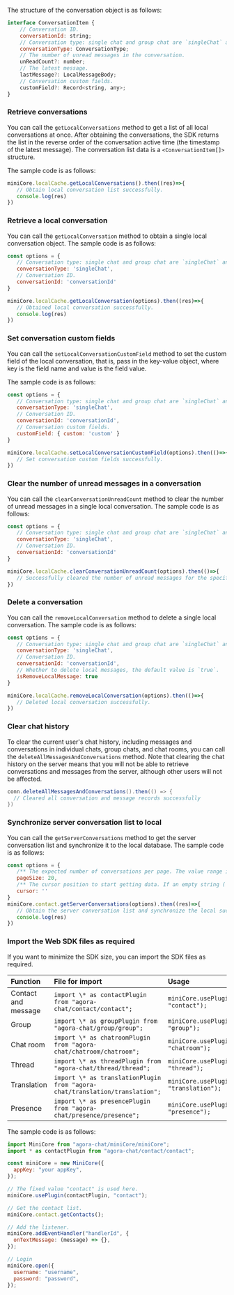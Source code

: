 <PlatformWrapper platform="web">

The structure of the conversation object is as follows:

```javascript
interface ConversationItem {
	// Conversation ID.
	conversationId: string;
	// Conversation type: single chat and group chat are `singleChat` and `groupChat` respectively.
	conversationType: ConversationType;
	// The number of unread messages in the conversation.
	unReadCount?: number;
	// The latest message.
	lastMessage?: LocalMessageBody;
	// Conversation custom fields.
	customField?: Record<string, any>;
}
```

### Retrieve conversations

You can call the `getLocalConversations` method to get a list of all local conversations at once. After obtaining the conversations, the SDK returns the list in the reverse order of the conversation active time (the timestamp of the latest message). The conversation list data is a `<ConversationItem[]>` structure.

The sample code is as follows:

```javascript
miniCore.localCache.getLocalConversations().then((res)=>{
   // Obtain local conversation list successfully.
   console.log(res)
})
```

### Retrieve a local conversation

You can call the `getLocalConversation` method to obtain a single local conversation object. The sample code is as follows:

```javascript
const options = {
   // Conversation type: single chat and group chat are `singleChat` and `groupChat` respectively.
   conversationType: 'singleChat',
   // Conversation ID.
   conversationId: 'conversationId'
}

miniCore.localCache.getLocalConversation(options).then((res)=>{
   // Obtained local conversation successfully.
   console.log(res)
})
```

### Set conversation custom fields

You can call the `setLocalConversationCustomField` method to set the custom field of the local conversation, that is, pass in the key-value object, where key is the field name and value is the field value.

The sample code is as follows:

```javascript
const options = {
   // Conversation type: single chat and group chat are `singleChat` and `groupChat` respectively.
   conversationType: 'singleChat',
   // Conversation ID.
   conversationId: 'conversationId',
   // Conversation custom fields.
   customField: { custom: 'custom' }
}

miniCore.localCache.setLocalConversationCustomField(options).then(()=>{
   // Set conversation custom fields successfully.
})
```

### Clear the number of unread messages in a conversation

You can call the `clearConversationUnreadCount` method to clear the number of unread messages in a single local conversation. The sample code is as follows:


```javascript
const options = {
   // Conversation type: single chat and group chat are `singleChat` and `groupChat` respectively.
   conversationType: 'singleChat',
   // Conversation ID.
   conversationId: 'conversationId'
}

miniCore.localCache.clearConversationUnreadCount(options).then(()=>{
   // Successfully cleared the number of unread messages for the specified conversation.
})
```

### Delete a conversation

You can call the `removeLocalConversation` method to delete a single local conversation. The sample code is as follows:

```javascript
const options = {
   // Conversation type: single chat and group chat are `singleChat` and `groupChat` respectively.
   conversationType: 'singleChat',
   // Conversation ID.
   conversationId: 'conversationId',
   // Whether to delete local messages, the default value is `true`.
   isRemoveLocalMessage: true
}

miniCore.localCache.removeLocalConversation(options).then(()=>{
   // Deleted local conversation successfully.
})
```

### Clear chat history

To clear the current user's chat history, including messages and conversations in individual chats, group chats, and chat rooms, you can call the `deleteAllMessagesAndConversations` method. Note that clearing the chat history on the server means that you will not be able to retrieve conversations and messages from the server, although other users will not be affected.

```java
conn.deleteAllMessagesAndConversations().then(() => {
  // Cleared all conversation and message records successfully
})
```

### Synchronize server conversation list to local

You can call the `getServerConversations` method to get the server conversation list and synchronize it to the local database. The sample code is as follows:

```javascript
const options = {
   /** The expected number of conversations per page. The value range is [1,50], and the default is `20`. */
   pageSize: 20,
   /** The cursor position to start getting data. If an empty string ('') is passed, the SDK starts to obtain the conversations from the latest active conversation. */
   cursor: ''
}
miniCore.contact.getServerConversations(options).then((res)=>{
   // Obtain the server conversation list and synchronize the local successfully.
   console.log(res)
})
```

### Import the Web SDK files as required

If you want to minimize the SDK size, you can import the SDK files as required.

| Function    | File for import       | Usage                     |
| :------------- | :---------------- | :------------------- |
| Contact and message | `import \* as contactPlugin from "agora-chat/contact/contact";`             | `miniCore.usePlugin(contactPlugin, "contact");`         |
| Group            | `import \* as groupPlugin from "agora-chat/group/group";`                   | `miniCore.usePlugin(groupPlugin, "group");`             |
| Chat room           | `import \* as chatroomPlugin from "agora-chat/chatroom/chatroom";`          | `miniCore.usePlugin(chatroomPlugin, "chatroom");`       |
| Thread            | `import \* as threadPlugin from "agora-chat/thread/thread";`                | `miniCore.usePlugin(threadPlugin, "thread");`           |
| Translation      | `import \* as translationPlugin from "agora-chat/translation/translation";` | `miniCore.usePlugin(translationPlugin, "translation");` |
| Presence    | `import \* as presencePlugin from "agora-chat/presence/presence";`          | `miniCore.usePlugin(presencePlugin, "presence");`       |

The sample code is as follows:

```javascript
import MiniCore from "agora-chat/miniCore/miniCore";
import * as contactPlugin from "agora-chat/contact/contact";

const miniCore = new MiniCore({
  appKey: "your appKey",
});

// The fixed value "contact" is used here.
miniCore.usePlugin(contactPlugin, "contact");

// Get the contact list.
miniCore.contact.getContacts();

// Add the listener.
miniCore.addEventHandler("handlerId", {
  onTextMessage: (message) => {},
});

// Login
miniCore.open({
  username: "username",
  password: "password",
});
```

</PlatformWrapper>
